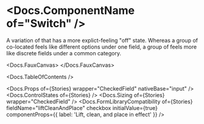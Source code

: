 


<Meta of={Stories} />

# <Docs.ComponentName of="Switch" />

A variation of <Docs of="Checkbox" /> that has a more explict-feeling "off"
state. Whereas a group of co-located <Docs of="Checkbox" /> feels like different
options under one field, a group of <Docs of="Switch" /> feels more like
discrete fields under a common category.

<Docs.FauxCanvas>
  <Switch sizer={Switch.sizer.medium} label="Switch me" />
</Docs.FauxCanvas>

<Docs.TableOfContents />

<Docs.Props of={Stories} wrapper="CheckedField" nativeBase="input" />
<Docs.ControlStates of={Stories} />
<Docs.Sizing of={Stories} wrapper="CheckedField" />
<Docs.FormLibraryCompatibility
  of={Stories}
  fieldName="liftCleanAndPlace"
  checkbox
  initialValue={true}
  componentProps={{ label: 'Lift, clean, and place in effect' }}
/>
